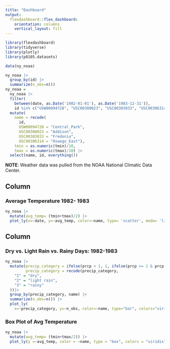 ```yaml
---
title: "Dashboard"
output: 
  flexdashboard::flex_dashboard:
    orientation: columns
    vertical_layout: fill
---
```


```r
library(flexdashboard)
library(tidyverse)
library(plotly)
library(p8105.datasets)

data(ny_noaa)

ny_noaa |> 
  group_by(id) |> 
  summarize(n_obs=n())
ny_noaa =
  ny_noaa |> 
  filter(
    between(date, as.Date('1982-01-01'), as.Date('1983-12-31')),
    id %in% c("USW00094728", "USC00300023", "USC00303033", "USC00306314")) |> 
  mutate(
    name = recode(
      id, 
      USW00094728 = "Central_Park", 
      USC00300023 = "Addison",
      USC00303033 = "Fredonia",
      USC00306314 = "Oswego_East"),
    tmin = as.numeric(tmin)/10,
    tmax = as.numeric(tmax)/10) |>
  select(name, id, everything())
```

**NOTE**: Weather data was pulled from the NOAA National Climatic Data Center.

Column {data-width=650}
-----------------------------------------------------------------------

### Average Temperature 1982- 1983

```r
ny_noaa |> 
  mutate(avg_temp= (tmin+tmax)/2) |> 
  plot_ly(x=~date, y=~avg_temp, color=~name, type= 'scatter', mode= 'lines')
```

Column {data-width=350}
-----------------------------------------------------------------------

### Dry vs. Light Rain vs. Rainy Days: 1982-1983

```r
ny_noaa |> 
  mutate(precip_category = ifelse(prcp < 1, 1, ifelse(prcp >= 1 & prcp <= 100, 2, 3)),
         precip_category = recode(precip_category,
    "1" = "dry",
    "2" = "light rain",
    "3" = "rainy"
  ))|> 
  group_by(precip_category, name) |> 
  summarize(n_obs=n()) |> 
  plot_ly(
    x=~precip_category, y=~n_obs, color=~name, type="bar", colors="viridis")
```

### Box Plot of Avg Temperature

```r
ny_noaa |> 
  mutate(avg_temp= (tmin+tmax/2)) |> 
  plot_ly(y =~avg_temp, color = ~name, type = "box", colors = "viridis")
```

